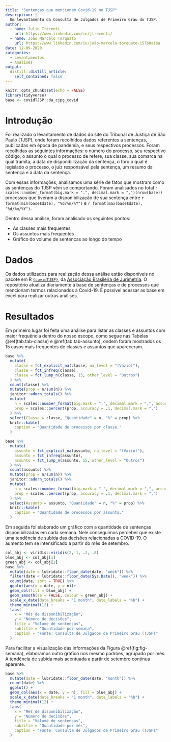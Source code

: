 ```yaml
---
title: "Sentenças que mencionam Covid-19 no TJSP"
description: |
  Um levantamento da Consulta de Julgados de Primeiro Grau do TJSP.
author:
  - name: Julio Trecenti
    url: https://www.linkedin.com/in/jtrecenti/
  - name: João Marcelo Torquato
    url: https://www.linkedin.com/in/joão-marcelo-torquato-157b0a16a
date: 12-09-2020
categories:
  - Levantamentos
  - Analises
output:
  distill::distill_article:
    self_contained: false
---
```



```r
knitr::opts_chunk$set(echo = FALSE)
library(tidyverse)
base <- covidTJSP::da_cjpg_covid
```

# Introdução

Foi realizado o levantamento de dados do site do Tribunal de Justiça de São Paulo (TJSP), onde foram recolhidos dados referentes a sentenças, publicadas em época de pandemia, e seus respectivos processos. Foram recolhidas as seguintes informações: o número do processo, seu respectivo código, o assunto o qual o processo de refere, sua classe, sua comarca na qual tramita, a data de disponibilização da sentença, o foro o qual é legislado o processo, o juiz responsável pela sentença, um resumo da sentença e a data da sentença. 

Com essas informações, analisamos uma série de fatos que mostram como as sentenças do TJSP vêm se comportando. Foram analisados no total `r scales::number_format(big.mark = ".", decimal.mark = ",")(nrow(base))` processos que tiveram a disponibilização de sua sentença entre `r format(min(base$date), "%d/%m/%Y")` e `r format(max(base$date), "%d/%m/%Y")`.
  
Dentro dessa análise, foram analisado os seguintes pontos:

- As classes mais frequentes  
- Os assuntos mais frequentes
- Gráfico do volume de sentenças ao longo do tempo 

# Dados

Os dados utilizados para realização dessa análise estão disponíveis no pacote em R  [`{covidTJSP}`](https://github.com/abjur/covidTJSP), da [Associação Brasileira de Jurimetria](https://abj.org.br). O repositório atualiza diariamente a base de sentenças e de processos que mencionam termos relacionados à Covid-19. É possível acessar as base em excel para realizar outras análises.

# Resultados

Em primeiro lugar foi feita uma análise para listar as classes e assuntos com maior frequência dentro do nosso escopo, como segue nas Tabelas \@ref(tab:tab-classe) e \@ref(tab:tab-assunto), ondem foram mostrados os 15 casos mais frequentes de classes e assuntos que apareceram.

  
```r
base %>%
  mutate(
    classe = fct_explicit_na(classe, na_level = "(Vazio)"),
    classe = fct_infreq(classe),
    classe = fct_lump_n(classe, 15, other_level = "Outros")
  ) %>% 
  count(classe) %>%
  mutate(prop = n/sum(n)) %>% 
  janitor::adorn_totals() %>% 
  mutate(
    n = scales::number_format(big.mark = ".", decimal.mark = ",", accuracy = 1)(n),
    prop = scales::percent(prop, accuracy = .1, decimal.mark = ",")
  ) %>% 
  select(Classe = classe, "Quantidade" = n, "%" = prop) %>% 
  knitr::kable(
    caption = "Quantidade de processos por classe."
  )
```
  
```r
base %>%
  mutate(
    assunto = fct_explicit_na(assunto, na_level = "(Vazio)"),
    assunto = fct_infreq(assunto),
    assunto = fct_lump_n(assunto, 15, other_level = "Outros")
  ) %>% 
  count(assunto) %>%
  mutate(prop = n/sum(n)) %>% 
  janitor::adorn_totals() %>% 
  mutate(
    n = scales::number_format(big.mark = ".", decimal.mark = ",", accuracy = 1)(n),
    prop = scales::percent(prop, accuracy = .1, decimal.mark = ",")
  ) %>% 
  select(Assunto = assunto, "Quantidade" = n, "%" = prop) %>% 
  knitr::kable(
    caption = "Quantidade de processos por assunto."
  )

``` 
    
Em seguida foi elaborado um gráfico com a quantidade de sentenças disponibilizadas em cada semana. Nele conseguimos perceber que existe uma tendência de subida das decisões relacionadas a COVID-19. O aumento tem se intensificado a partir do mês de setembro.

  
```r
col_abj <- viridis::viridis(2, 1, .2, .8)
blue_abj <- col_abj[1]
green_abj <- col_abj[2]
base %>%
  mutate(date = lubridate::floor_date(date, "week")) %>%
  filter(date < lubridate::floor_date(Sys.Date(), "week")) %>% 
  count(date, sort = TRUE) %>%
  ggplot(aes(x = date, y = n))+
  geom_col(fill = blue_abj) +
  geom_smooth(se = FALSE, colour = green_abj) +
  scale_x_date(date_breaks = "1 month", date_labels = "%b") +
  theme_minimal(12) +
  labs(
    x = "Mês de disponibilização",
    y = "Número de decisões",
    title = "Volume de sentenças",
    subtitle = "Quantidade por semana",
    caption = "Fonte: Consulta de Julgados de Primeiro Grau (TJSP)"
  )               
``` 

Para facilitar a visualização das informações da Figura \@ref(fig:fig-semana), elaboramos outro gráfico nos mesmo padrões, agrupado por mês. A tendência de subida mais acentuada a partir de setembro continua aparente. 

```r
base %>%
  mutate(date = lubridate::floor_date(date, "month")) %>%
  count(date) %>% 
  ggplot() +
  geom_col(aes(x = date, y = n), fill = blue_abj) +
  scale_x_date(date_breaks = "1 month", date_labels = "%b") +
  theme_minimal(12) +
  labs(
    x = "Mes de disponibilização",
    y = "Número de decisões",
    title = "Volume de sentenças",
    subtitle = "Quantidade por mês",
    caption = "Fonte: Consulta de Julgados de Primeiro Grau (TJSP)"
  )  
``` 
